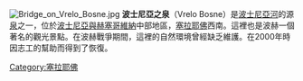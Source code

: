 {{expand|time=2015-01-18T16:03:11+00:00}}
{{unreferenced|time=2015-01-18T16:03:11+00:00}}
[[File:Bridge_on_Vrelo_Bosne.jpg|thumb]]
'''波士尼亞之泉'''（Vrelo Bosne）是[[波士尼亞河|波士尼亞河]]的源[[泉|泉]]之一，位於[[波士尼亞與赫塞哥維納|波士尼亞與赫塞哥維納]]中部地區，[[塞拉耶佛|塞拉耶佛]]西南。這裡也是波赫一個著名的觀光景點。在波赫戰爭期間，這裡的自然環境曾經缺乏維護。在2000年時因志工的幫助而得到了恢復。
{{Commons category|Vrelo Bosne}}
[[Category:塞拉耶佛|Category:塞拉耶佛]]
